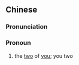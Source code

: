 {{also|你们俩}}
==Chinese==
{{zh-forms|s=你们俩|type=21}}

===Pronunciation===
{{zh-pron
|m=nǐmenliǎ
|c=nei5 mun4 loeng5
|cat=pron
}}

===Pronoun===
{{zh-pronoun}}

# the [[two]] of [[you]]; you two
